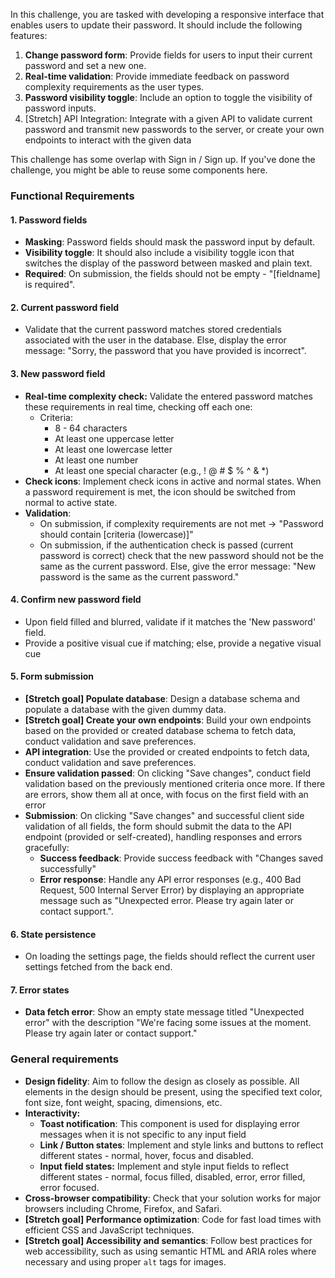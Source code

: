 In this challenge, you are tasked with developing a responsive interface that enables users to update their password. It should include the following features:

1. **Change password form**: Provide fields for users to input their current password and set a new one.
2. **Real-time validation**: Provide immediate feedback on password complexity requirements as the user types.
3. **Password visibility toggle**: Include an option to toggle the visibility of password inputs.
4. [Stretch] API Integration: Integrate with a given API to validate current password and transmit new passwords to the server, or create your own endpoints to interact with the given data

This challenge has some overlap with Sign in / Sign up. If you've done the challenge, you might be able to reuse some components here.

### Functional Requirements

#### 1. Password fields

- **Masking**: Password fields should mask the password input by default.
- **Visibility toggle**: It should also include a visibility toggle icon that switches the display of the password between masked and plain text.
- **Required**: On submission, the fields should not be empty - "[fieldname] is required".

#### 2. Current password field

- Validate that the current password matches stored credentials associated with the user in the database. Else, display the error message: "Sorry, the password that you have provided is incorrect".

#### 3. New password field

- **Real-time complexity check:** Validate the entered password matches these requirements in real time, checking off each one:
  - Criteria:
    - 8 - 64 characters
    - At least one uppercase letter
    - At least one lowercase letter
    - At least one number
    - At least one special character (e.g., ! @ # $ % ^ & \*)
- **Check icons**: Implement check icons in active and normal states. When a password requirement is met, the icon should be switched from normal to active state.
- **Validation**:
  - On submission, if complexity requirements are not met → "Password should contain [criteria (lowercase)]"
  - On submission, if the authentication check is passed (current password is correct) check that the new password should not be the same as the current password. Else, give the error message: "New password is the same as the current password."

#### 4. Confirm new password field

- Upon field filled and blurred, validate if it matches the 'New password' field.
- Provide a positive visual cue if matching; else, provide a negative visual cue

#### 5. Form submission

- **[Stretch goal] Populate database**: Design a database schema and populate a database with the given dummy data.
- **[Stretch goal] Create your own endpoints**: Build your own endpoints based on the provided or created database schema to fetch data, conduct validation and save preferences.
- **API integration**: Use the provided or created endpoints to fetch data, conduct validation and save preferences.
- **Ensure validation passed**: On clicking "Save changes", conduct field validation based on the previously mentioned criteria once more. If there are errors, show them all at once, with focus on the first field with an error
- **Submission**: On clicking "Save changes" and successful client side validation of all fields, the form should submit the data to the API endpoint (provided or self-created), handling responses and errors gracefully:
  - **Success feedback**: Provide success feedback with "Changes saved successfully"
  - **Error response**: Handle any API error responses (e.g., 400 Bad Request, 500 Internal Server Error) by displaying an appropriate message such as "Unexpected error. Please try again later or contact support.".

#### 6. State persistence

- On loading the settings page, the fields should reflect the current user settings fetched from the back end.

#### 7. Error states

- **Data fetch error**: Show an empty state message titled "Unexpected error" with the description "We're facing some issues at the moment. Please try again later or contact support."

### General requirements

- **Design fidelity**: Aim to follow the design as closely as possible. All elements in the design should be present, using the specified text color, font size, font weight, spacing, dimensions, etc.
- **Interactivity:**
  - **Toast notification**: This component is used for displaying error messages when it is not specific to any input field
  - **Link / Button states**: Implement and style links and buttons to reflect different states - normal, hover, focus and disabled.
  - **Input field states:** Implement and style input fields to reflect different states - normal, focus filled, disabled, error, error filled, error focused.
- **Cross-browser compatibility**: Check that your solution works for major browsers including Chrome, Firefox, and Safari.
- **[Stretch goal] Performance optimization**: Code for fast load times with efficient CSS and JavaScript techniques.
- **[Stretch goal] Accessibility and semantics**: Follow best practices for web accessibility, such as using semantic HTML and ARIA roles where necessary and using proper `alt` tags for images.
